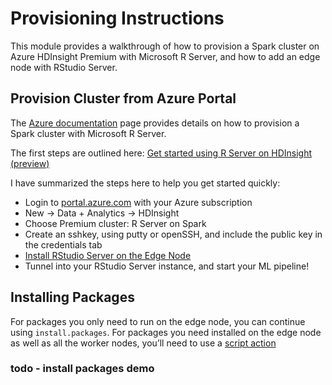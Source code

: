 # Provisioning Instructions

This module provides a walkthrough of how to provision a Spark cluster on Azure HDInsight Premium with Microsoft R Server, and how to add an edge node with RStudio Server.

## Provision Cluster from Azure Portal

The [Azure documentation](https://azure.microsoft.com/en-us/documentation/articles/hdinsight-hadoop-r-server-overview/) page provides details on how to provision a Spark cluster with Microsoft R Server.

The first steps are outlined here: [Get started using R Server on HDInsight (preview)](https://azure.microsoft.com/en-us/documentation/articles/hdinsight-hadoop-r-server-get-started/)

I have summarized the steps here to help you get started quickly:

* Login to [portal.azure.com](ms.portal.azure.com) with your Azure subscription
* New -> Data + Analytics -> HDInsight
* Choose Premium cluster: R Server on Spark
* Create an sshkey, using putty or openSSH, and include the public key in the credentials tab
* [Install RStudio Server on the Edge Node](https://azure.microsoft.com/en-us/documentation/articles/hdinsight-hadoop-r-server-install-r-studio/)
* Tunnel into your RStudio Server instance, and start your ML pipeline!

## Installing Packages

For packages you only need to run on the edge node, you can continue using `install.packages`. For packages you need installed on the edge node as well as all the worker nodes, you'll need to use a [script action](https://azure.microsoft.com/en-us/documentation/articles/hdinsight-hadoop-r-server-get-started/#install-r-packages)

### todo - install packages demo